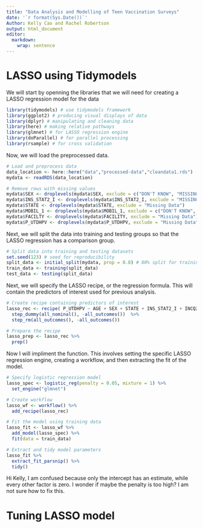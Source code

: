 ---
title: "Data Analysis and Modelling of Teen Vaccination Surveys"
date: '`r format(Sys.Date())`'
Author: Kelly Cao and Rachel Robertson
output: html_document
editor: 
  markdown: 
    wrap: sentence
---
# LASSO using Tidymodels
We will start by openning the libraries that we will need for creating a LASSO regression model for the data
```{r}
library(tidymodels) # use tidymodels framework
library(ggplot2) # producing visual displays of data
library(dplyr) # manipulating and cleaning data
library(here) # making relative pathways
library(glmnet) # for LASSO regression engine
library(doParallel) # for parallel processing
library(rsample) # for cross validation
```

Now, we will load the preprocessed data.
```{r}
# Load and preprocess data
data_location <- here::here("data","processed-data","cleandata1.rds")
mydata <- readRDS(data_location)

# Remove rows with missing values
mydata$SEX <- droplevels(mydata$SEX, exclude = c("DON'T KNOW", "MISSING IN ERROR", "REFUSED"))
mydata$INS_STAT2_I <- droplevels(mydata$INS_STAT2_I, exclude = "MISSING Data")
mydata$STATE <- droplevels(mydata$STATE, exclude = "Missing Data")
mydata$MOBIL_1 <- droplevels(mydata$MOBIL_1, exclude = c("DON'T KNOW", "MISSING IN ERROR", "REFUSED"))
mydata$FACILTY <- droplevels(mydata$FACILITY, exclude = "Missing Data")
mydata$P_UTDHPV <- droplevels(mydata$P_UTDHPV, exclude = "Missing Data")
```
Next, we will split the data into training and testing groups so that the LASSO regression has a comparison group.
```{r}
# Split data into training and testing datasets
set.seed(123) # seed for reproducibility
split_data <- initial_split(mydata, prop = 0.8) # 80% split for training/testing data
train_data <- training(split_data)
test_data <- testing(split_data)
```
Next, we will specify the LASSO recipe, or the regression formula. This will contain the predictors of interest used for previous analysis.
```{r}
# Create recipe containing predictors of interest
lasso_rec <- recipe( P_UTDHPV ~ AGE + SEX + STATE + INS_STAT2_I + INCQ298A + INS_BREAK_I + INCPOV1 + RACEETHK + EDUC1 + LANGUAGE + MOBIL_1 + RENT_OWN + FACILITY, data = train_data) %>%
  step_dummy(all_nominal(), -all_outcomes())  %>%
  step_rm(all_outcomes(), -all_outcomes())

# Prepare the recipe
lasso_prep <- lasso_rec %>%
  prep()
```
Now I will impliment the function. This involves setting the specific LASSO regression engine, creating a workflow, and then extracting the fit of the model.
```{r}
# Specify logistic regression model
lasso_spec <- logistic_reg(penalty = 0.05, mixture = 1) %>%
  set_engine("glmnet")

# Create workflow
lasso_wf <- workflow() %>%
  add_recipe(lasso_rec)

# Fit the model using training data
lasso_fit <- lasso_wf %>%
  add_model(lasso_spec) %>%
  fit(data = train_data)

# Extract and tidy model parameters
lasso_fit %>%
  extract_fit_parsnip() %>%
  tidy()
```
  
Hi Kelly, I am confused because only the intercept has an estimate, while every other factor is zero. I wonder if maybe the penalty is too high? I am not sure how to fix this.

# Tuning LASSO model